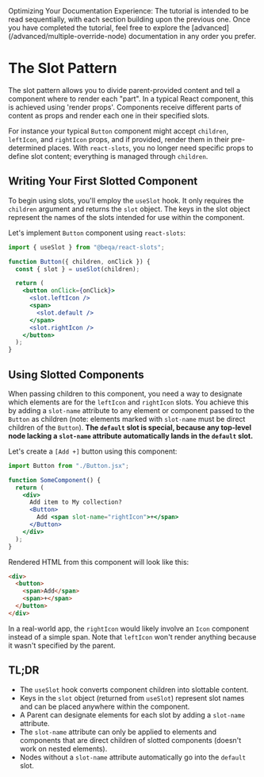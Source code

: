
<aside>
  <Callout>
    Optimizing Your Documentation Experience: The tutorial is intended to be
    read sequentially, with each section building upon the previous one. Once
    you have completed the tutorial, feel free to explore the
    [advanced](/advanced/multiple-override-node) documentation in any order you
    prefer.
  </Callout>
</aside>

# The Slot Pattern

The slot pattern allows you to divide parent-provided content and tell a
component where to render each "part". In a typical React component, this is
achieved using 'render props'. Components receive different parts of content as
props and render each one in their specified slots.

For instance your typical `Button` component might accept `children`,
`leftIcon`, and `rightIcon` props, and if provided, render them in their
pre-determined places. With `react-slots`, you no longer need specific props to
define slot content; everything is managed through `children`.

## Writing Your First Slotted Component

To begin using slots, you'll employ the `useSlot` hook. It only requires the
`children` argument and returns the `slot` object. The keys in the slot object
represent the names of the slots intended for use within the component.

Let's implement `Button` component using `react-slots`:

```jsx
import { useSlot } from "@beqa/react-slots";

function Button({ children, onClick }) {
  const { slot } = useSlot(children);

  return (
    <button onClick={onClick}>
      <slot.leftIcon />
      <span>
        <slot.default />
      </span>
      <slot.rightIcon />
    </button>
  );
}
```

## Using Slotted Components

When passing children to this component, you need a way to designate which
elements are for the `leftIcon` and `rightIcon` slots. You achieve this by
adding a `slot-name` attribute to any element or component passed to the
`Button` as children (note: elements marked with `slot-name` must be direct
children of the `Button`). **The `default` slot is special, because any
top-level node lacking a `slot-name` attribute automatically lands in the
`default` slot.**

Let's create a `[Add +]` button using this component:

```jsx
import Button from "./Button.jsx";

function SomeComponent() {
  return (
    <div>
      Add item to My collection?
      <Button>
        Add <span slot-name="rightIcon">+</span>
      </Button>
    </div>
  );
}
```

Rendered HTML from this component will look like this:

```html
<div>
  <button>
    <span>Add</span>
    <span>+</span>
  </button>
</div>
```

In a real-world app, the `rightIcon` would likely involve an `Icon` component
instead of a simple span. Note that `leftIcon` won't render anything because it
wasn't specified by the parent.

## TL;DR

- The `useSlot` hook converts component children into slottable content.
- Keys in the `slot` object (returned from `useSlot`) represent slot names and
  can be placed anywhere within the component.
- A Parent can designate elements for each slot by adding a `slot-name`
  attribute.
- The `slot-name` attribute can only be applied to elements and components that
  are direct children of slotted components (doesn't work on nested elements).
- Nodes without a `slot-name` attribute automatically go into the `default`
  slot.
